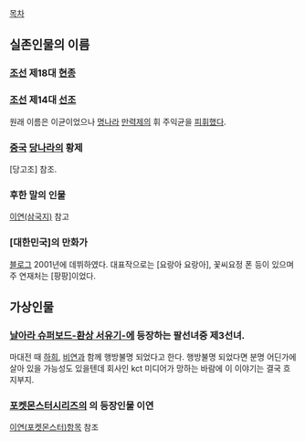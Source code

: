 [[목차]]
== 실존인물의 이름 ==
=== [[조선]] 제18대 [[현종]] ===

=== [[조선]] 제14대 [[선조]] ===
원래 이름은 이균이었으나 [[명나라]] [[만력제]]의 휘 주익균을 [[피휘]]했다.

=== [[중국]] [[당나라]]의 황제 ===
[당고조] 참조.

=== 후한 말의 인물 ===
[[이연(삼국지)]] 참고

=== [대한민국]의 만화가 ===
[http://blog.naver.com/geroro 블로그]
2001년에 데뷔하였다. 대표작으로는 [요랑아 요랑아], 꽃씨요정 폰 등이 있으며 주 연재처는 [팡팡]이었다.

== 가상인물 ==
=== [[날아라 슈퍼보드-환상 서유기-]]에 등장하는 팔선녀중 제3선녀. ===

마대전 때 [[하희]], [[비연]]과 함께 행방불명 되었다고 한다. 행방불명 되었다면 분명 어딘가에 살아 있을 가능성도 있을텐데 회사인 kct 미디어가 망하는 바람에 이 이야기는 결국 흐지부지.

=== [[포켓몬스터]]시리즈의 의 등장인물 이연 ===
[[이연(포켓몬스터)]]항목 참조
